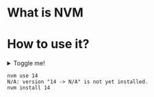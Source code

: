 
<TOCInline toc={toc} />

# What is NVM

<PartialExample name="Sebastien" />


# How to use it?

<details>
  <summary>Toggle me!</summary>
  <div>
    <div>This is the detailed content</div>
    <br/>
    <details>
      <summary>
        Nested toggle! Some surprise inside...
      </summary>
      <div>
        😲😲😲😲😲
      </div>
    </details>
  </div>
</details>

```
nvm use 14 
N/A: version "14 -> N/A" is not yet installed.
nvm install 14
```